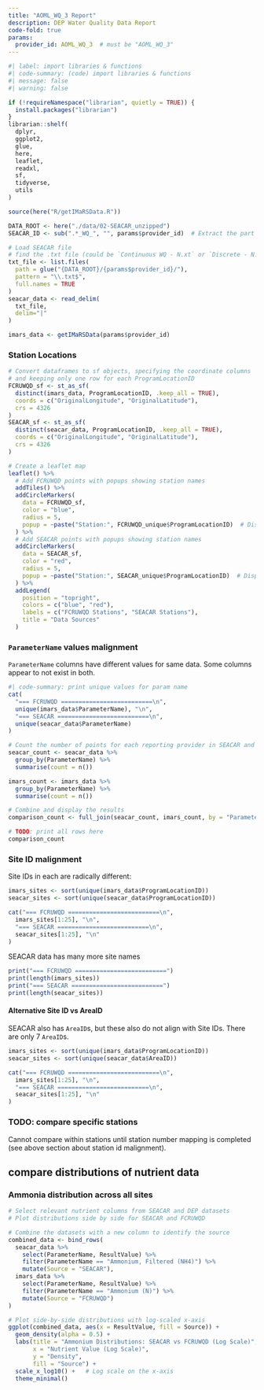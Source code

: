 ```yaml
---
title: "AOML_WQ_3 Report"
description: DEP Water Quality Data Report
code-fold: true
params: 
  provider_id: AOML_WQ_3  # must be "AOML_WQ_3"
---
```


```r
#| label: import libraries & functions
#| code-summary: (code) import libraries & functions
#| message: false
#| warning: false

if (!requireNamespace("librarian", quietly = TRUE)) {
  install.packages("librarian")
}
librarian::shelf(
  dplyr,
  ggplot2,
  glue,
  here,
  leaflet,
  readxl,
  sf,
  tidyverse,
  utils
)

source(here("R/getIMaRSData.R"))

DATA_ROOT <- here("./data/02-SEACAR_unzipped")
SEACAR_ID <- sub(".*_WQ_", "", params$provider_id)  # Extract the part after _WQ_
```

```R
# Load SEACAR file
# find the .txt file (could be `Continuous WQ - N.xt` or `Discrete - N.txt`)
txt_file <- list.files(
  path = glue("{DATA_ROOT}/{params$provider_id}/"), 
  pattern = "\\.txt$", 
  full.names = TRUE
)
seacar_data <- read_delim(
  txt_file,
  delim="|"
)

imars_data <- getIMaRSData(params$provider_id)
```

### Station Locations
```r
# Convert dataframes to sf objects, specifying the coordinate columns
# and keeping only one row for each ProgramLocationID
FCRUWQD_sf <- st_as_sf(
  distinct(imars_data, ProgramLocationID, .keep_all = TRUE), 
  coords = c("OriginalLongitude", "OriginalLatitude"), 
  crs = 4326
)
SEACAR_sf <- st_as_sf(
  distinct(seacar_data, ProgramLocationID, .keep_all = TRUE), 
  coords = c("OriginalLongitude", "OriginalLatitude"), 
  crs = 4326
)

# Create a leaflet map
leaflet() %>%
  # Add FCRUWQD points with popups showing station names
  addTiles() %>%
  addCircleMarkers(
    data = FCRUWQD_sf,
    color = "blue", 
    radius = 5,
    popup = ~paste("Station:", FCRUWQD_unique$ProgramLocationID)  # Display station name on click
  ) %>%
  # Add SEACAR points with popups showing station names
  addCircleMarkers(
    data = SEACAR_sf,
    color = "red",
    radius = 5,
    popup = ~paste("Station:", SEACAR_unique$ProgramLocationID)  # Display station name on click
  ) %>%
  addLegend(
    position = "topright",
    colors = c("blue", "red"),
    labels = c("FCRUWQD Stations", "SEACAR Stations"),
    title = "Data Sources"
  )
```

### `ParameterName` values malignment
`ParameterName` columns have different values for same data.
Some columns appear to not exist in both.

```R
#| code-summary: print unique values for param name
cat(
  "=== FCRUWQD ==========================\n",
  unique(imars_data$ParameterName), "\n",
  "=== SEACAR ==========================\n",
  unique(seacar_data$ParameterName)
)
```


```R
# Count the number of points for each reporting provider in SEACAR and DEP data
seacar_count <- seacar_data %>%
  group_by(ParameterName) %>%
  summarise(count = n())

imars_count <- imars_data %>%
  group_by(ParameterName) %>%
  summarise(count = n())

# Combine and display the results
comparison_count <- full_join(seacar_count, imars_count, by = "ParameterName", suffix = c("_SEACAR", "_FCRUWQD"))

# TODO: print all rows here
comparison_count
```

### Site ID malignment
Site IDs in each are radically different:

```R
imars_sites <- sort(unique(imars_data$ProgramLocationID))
seacar_sites <- sort(unique(seacar_data$ProgramLocationID))

cat("=== FCRUWQD ==========================\n",
  imars_sites[1:25], "\n",
  "=== SEACAR ==========================\n",
  seacar_sites[1:25], "\n"
)

```

SEACAR data has many more site names

```R
print("=== FCRUWQD ==========================")
print(length(imars_sites))
print("=== SEACAR ==========================")
print(length(seacar_sites))

```

#### Alternative Site ID vs AreaID
SEACAR also has `AreaID`s, but these also do not align with Site IDs.
There are only 7 `AreaID`s.
```r
imars_sites <- sort(unique(imars_data$ProgramLocationID))
seacar_sites <- sort(unique(seacar_data$AreaID))

cat("=== FCRUWQD ==========================\n",
  imars_sites[1:25], "\n",
  "=== SEACAR ==========================\n",
  seacar_sites[1:25], "\n"
)
```


### TODO: compare specific stations
Cannot compare within stations until station number mapping is completed (see above section about station id malignment).


## compare distributions of nutrient data
### Ammonia distribution across all sites

```R
# Select relevant nutrient columns from SEACAR and DEP datasets
# Plot distributions side by side for SEACAR and FCRUWQD

# Combine the datasets with a new column to identify the source
combined_data <- bind_rows(
  seacar_data %>% 
    select(ParameterName, ResultValue) %>%
    filter(ParameterName == "Ammonium, Filtered (NH4)") %>% 
    mutate(Source = "SEACAR"),
  imars_data %>% 
    select(ParameterName, ResultValue) %>%
    filter(ParameterName == "Ammonium (N)") %>% 
    mutate(Source = "FCRUWQD")
)

# Plot side-by-side distributions with log-scaled x-axis
ggplot(combined_data, aes(x = ResultValue, fill = Source)) +
  geom_density(alpha = 0.5) +
  labs(title = "Ammonium Distributions: SEACAR vs FCRUWQD (Log Scale)",
       x = "Nutrient Value (Log Scale)",
       y = "Density",
       fill = "Source") +
  scale_x_log10() +   # Log scale on the x-axis
  theme_minimal()


```

